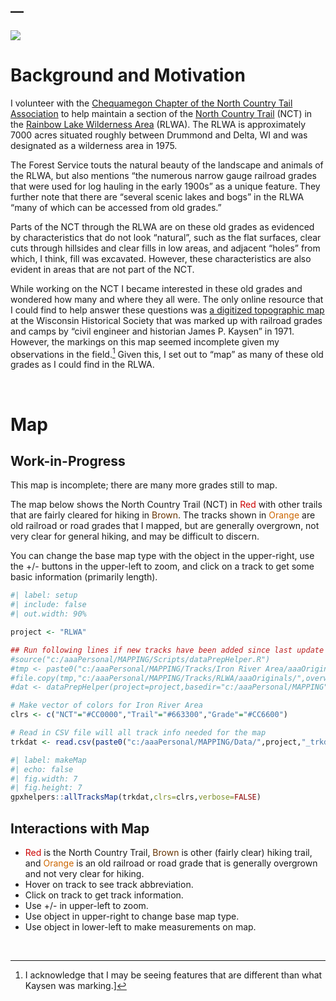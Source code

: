 ---
---

![](../../zresources/img/RLWA.jpg){fig-align="center"}

# Background and Motivation

I volunteer with the [Chequamegon Chapter of the North Country Tail Association](https://northcountrytrail.org/trail/wisconsin/che/) to help maintain a section of the [North Country Trail](https://northcountrytrail.org/) (NCT) in the [Rainbow Lake Wilderness Area](https://www.fs.usda.gov/recarea/cnnf/recarea/?recid=27843) (RLWA). The RLWA is approximately 7000 acres situated roughly between Drummond and Delta, WI and was designated as a wilderness area in 1975.

The Forest Service touts the natural beauty of the landscape and animals of the RLWA, but also mentions "the numerous narrow gauge railroad grades that were used for log hauling in the early 1900s" as a unique feature. They further note that there are "several scenic lakes and bogs" in the RLWA "many of which can be accessed from old grades."

Parts of the NCT through the RLWA are on these old grades as evidenced by characteristics that do not look "natural", such as the flat surfaces, clear cuts through hillsides and clear fills in low areas, and adjacent "holes" from which, I think, fill was excavated. However, these characteristics are also evident in areas that are not part of the NCT.

While working on the NCT I became interested in these old grades and wondered how many and where they all were. The only online resource that I could find to help answer these questions was [a digitized topographic map](https://content.wisconsinhistory.org/digital/collection/maps/id/2234/rec/1) at the Wisconsin Historical Society that was marked up with railroad grades and camps by "civil engineer and historian James P. Kaysen" in 1971. However, the markings on this map seemed incomplete given my observations in the field.[^1] Given this, I set out to "map" as many of these old grades as I could find in the RLWA.

[^1]: I acknowledge that I may be seeing features that are different than what Kaysen was marking.]

&nbsp;

# Map

:::{.callout-warning appearance="simple"}
## Work-in-Progress
This map is incomplete; there are many more grades still to map.
:::

The map below shows the North Country Trail (NCT) in <span style="color: #CC0000">Red</span> with other trails that are fairly cleared for hiking in <span style="color: #663300">Brown</span>. The tracks shown in <span style="color: #CC6600">Orange</span> are old railroad or road grades that I mapped, but are generally overgrown, not very clear for general hiking, and may be difficult to discern.

You can change the base map type with the object in the upper-right, use the +/- buttons in the upper-left to zoom, and click on a track to get some basic information (primarily length).

```r
#| label: setup
#| include: false
#| out.width: 90%

project <- "RLWA"

## Run following lines if new tracks have been added since last update
#source("c:/aaaPersonal/MAPPING/Scripts/dataPrepHelper.R")
#tmp <- paste0("c:/aaaPersonal/MAPPING/Tracks/Iron River Area/aaaOriginals/",c("NCTBF031.gpx","NCTBF032.gpx","NCTBF033.gpx","NCTBF034.gpx","NCTBF035.gpx","NCTBF036.gpx","NCTBF037.gpx","NCTBF038.gpx","NCTBF039.gpx","NCTBF040.gpx","NCTBF041.gpx","ANDG01.gpx","ANDG02.gpx","ANDG03.gpx","ANDG04.gpx","ANDG05.gpx","ANDL01.gpx","BUFO01.gpx","BUFO02.gpx","CLAY01.gpx","RLFT01.gpx","RLFT02.gpx","TRND01.gpx","WSHB01.gpx"))
#file.copy(tmp,"c:/aaaPersonal/MAPPING/Tracks/RLWA/aaaOriginals/",overwrite=TRUE)
#dat <- dataPrepHelper(project=project,basedir="c:/aaaPersonal/MAPPING")

# Make vector of colors for Iron River Area
clrs <- c("NCT"="#CC0000","Trail"="#663300","Grade"="#CC6600")

# Read in CSV file will all track info needed for the map
trkdat <- read.csv(paste0("c:/aaaPersonal/MAPPING/Data/",project,"_trkdat.csv"))
```

```r
#| label: makeMap
#| echo: false
#| fig.width: 7
#| fig.height: 7
gpxhelpers::allTracksMap(trkdat,clrs=clrs,verbose=FALSE)
```

:::{.callout-tips appearance="simple"}
## Interactions with Map
* <span style="color: #CC0000">Red</span> is the North Country Trail, <span style="color: #663300">Brown</span> is other (fairly clear) hiking trail, and <span style="color: #CC6600">Orange</span> is an old railroad or road grade that is generally overgrown and not very clear for hiking.
* Hover on track to see track abbreviation.
* Click on track to get track information.
* Use +/- in upper-left to zoom.
* Use object in upper-right to change base map type.
* Use object in lower-left to make measurements on map.
:::

&nbsp;
